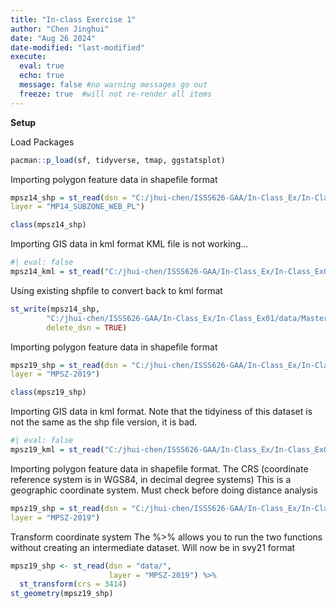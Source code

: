 ```yaml
---
title: "In-class Exercise 1"
author: "Chen Jinghui"
date: "Aug 26 2024"
date-modified: "last-modified"
execute: 
  eval: true
  echo: true
  message: false #no warning messages go out
  freeze: true  #will not re-render all items
---
```


**Setup**

Load Packages

```r
pacman::p_load(sf, tidyverse, tmap, ggstatsplot)
```

Importing polygon feature data in shapefile format

```r
mpsz14_shp = st_read(dsn = "C:/jhui-chen/ISSS626-GAA/In-Class_Ex/In-Class_Ex01/data",
layer = "MP14_SUBZONE_WEB_PL")

class(mpsz14_shp)
```

Importing GIS data in kml format KML file is not working...

```r
#| eval: false
mpsz14_kml = st_read("C:/jhui-chen/ISSS626-GAA/In-Class_Ex/In-Class_Ex01/data/MasterPlan2014SubzoneBoundaryWebKML.kml")
```

Using existing shpfile to convert back to kml format

```R
st_write(mpsz14_shp,
        "C:/jhui-chen/ISSS626-GAA/In-Class_Ex/In-Class_Ex01/data/MasterPlan2014SubzoneBoundaryWebKML.kml", 
        delete_dsn = TRUE)
```

Importing polygon feature data in shapefile format

```r
mpsz19_shp = st_read(dsn = "C:/jhui-chen/ISSS626-GAA/In-Class_Ex/In-Class_Ex01/data",
layer = "MPSZ-2019")

class(mpsz19_shp)
```

Importing GIS data in kml format. Note that the tidyiness of this dataset is not the same as the shp file version, it is bad.

```r
#| eval: false
mpsz19_kml = st_read("C:/jhui-chen/ISSS626-GAA/In-Class_Ex/In-Class_Ex01/data/MasterPlan2019SubzoneBoundaryNoSeaKML.kml")
```

Importing polygon feature data in shapefile format. The CRS (coordinate reference system is in WGS84, in decimal degree systems) This is a geographic coordinate system. Must check before doing distance analysis

```r
mpsz19_shp = st_read(dsn = "C:/jhui-chen/ISSS626-GAA/In-Class_Ex/In-Class_Ex01/data",
layer = "MPSZ-2019")
```

Transform coordinate system The %\>% allows you to run the two functions without creating an intermediate dataset. Will now be in svy21 format

```r
mpsz19_shp <- st_read(dsn = "data/",
                      layer = "MPSZ-2019") %>%
  st_transform(crs = 3414)
st_geometry(mpsz19_shp)
```
